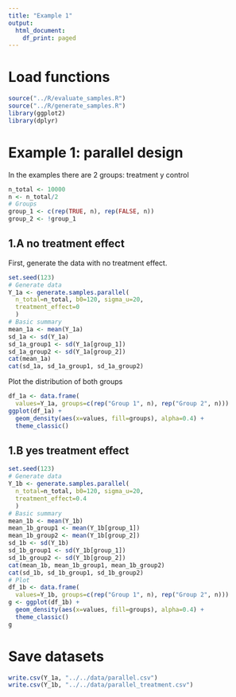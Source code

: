 ---
title: "Example 1"
output:
  html_document:
    df_print: paged
---

# Load functions
```{r echo=FALSE, warning=FALSE}
source("../R/evaluate_samples.R")
source("../R/generate_samples.R")
library(ggplot2)
library(dplyr)
```

# Example 1: parallel design
In the examples there are 2 groups: treatment y control
```{r}
n_total <- 10000
n <- n_total/2
# Groups
group_1 <- c(rep(TRUE, n), rep(FALSE, n))
group_2 <- !group_1
```


## 1.A no treatment effect
First, generate the data with no treatment effect.
```{r}
set.seed(123)
# Generate data
Y_1a <- generate.samples.parallel(
  n_total=n_total, b0=120, sigma_u=20,
  treatment_effect=0
  )
# Basic summary
mean_1a <- mean(Y_1a)
sd_1a <- sd(Y_1a)
sd_1a_group1 <- sd(Y_1a[group_1])
sd_1a_group2 <- sd(Y_1a[group_2])
cat(mean_1a)
cat(sd_1a, sd_1a_group1, sd_1a_group2)
```

Plot the distribution of both groups
```{r}
df_1a <- data.frame(
  values=Y_1a, groups=c(rep("Group 1", n), rep("Group 2", n)))
ggplot(df_1a) +
  geom_density(aes(x=values, fill=groups), alpha=0.4) +
  theme_classic()
```

## 1.B yes treatment effect
```{r}
set.seed(123)
# Generate data
Y_1b <- generate.samples.parallel(
  n_total=n_total, b0=120, sigma_u=20,
  treatment_effect=0.4
  )
# Basic summary
mean_1b <- mean(Y_1b)
mean_1b_group1 <- mean(Y_1b[group_1])
mean_1b_group2 <- mean(Y_1b[group_2])
sd_1b <- sd(Y_1b)
sd_1b_group1 <- sd(Y_1b[group_1])
sd_1b_group2 <- sd(Y_1b[group_2])
cat(mean_1b, mean_1b_group1, mean_1b_group2)
cat(sd_1b, sd_1b_group1, sd_1b_group2)
# Plot
df_1b <- data.frame(
  values=Y_1b, groups=c(rep("Group 1", n), rep("Group 2", n)))
g <- ggplot(df_1b) +
  geom_density(aes(x=values, fill=groups), alpha=0.4) +
  theme_classic()
g
```


# Save datasets
```{r}
write.csv(Y_1a, "../../data/parallel.csv")
write.csv(Y_1b, "../../data/parallel_treatment.csv")
```





